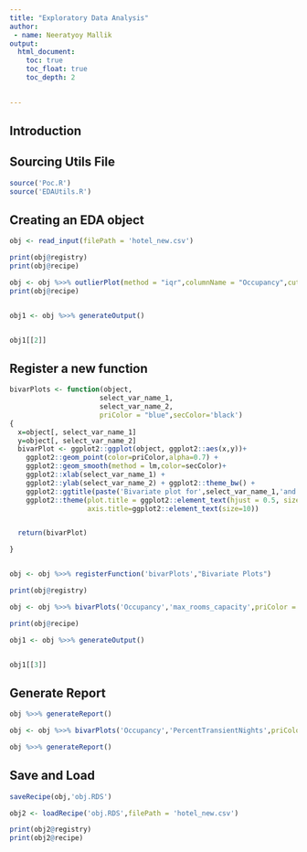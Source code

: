 ```yaml
---
title: "Exploratory Data Analysis"
author: 
 - name: Neeratyoy Mallik
output: 
  html_document:
    toc: true
    toc_float: true
    toc_depth: 2
    

---
```



## Introduction




## Sourcing Utils File

```r
source('Poc.R')
source('EDAUtils.R')
```


## Creating an EDA object

```r

obj <- read_input(filePath = 'hotel_new.csv') 

print(obj@registry)
print(obj@recipe)

obj <- obj %>>% outlierPlot(method = "iqr",columnName = "Occupancy",cutoffValue = 0.01,priColor = "blue",optionalPlots = 0) %>>% univarCatDistPlots(uniCol = "building_type",priColor = "blue",optionalPlots = 0) 
print(obj@recipe)


obj1 <- obj %>>% generateOutput()


obj1[[2]]

```


## Register a new function

```r

bivarPlots <- function(object,
                      select_var_name_1,
                      select_var_name_2,
                      priColor = "blue",secColor='black')
{
  x=object[, select_var_name_1]
  y=object[, select_var_name_2]
  bivarPlot <- ggplot2::ggplot(object, ggplot2::aes(x,y))+
    ggplot2::geom_point(color=priColor,alpha=0.7) +
    ggplot2::geom_smooth(method = lm,color=secColor)+
    ggplot2::xlab(select_var_name_1) +
    ggplot2::ylab(select_var_name_2) + ggplot2::theme_bw() +
    ggplot2::ggtitle(paste('Bivariate plot for',select_var_name_1,'and',select_var_name_2,sep=' '))+
    ggplot2::theme(plot.title = ggplot2::element_text(hjust = 0.5, size = 10),axis.text = ggplot2::element_text(size=10),
                   axis.title=ggplot2::element_text(size=10))


  return(bivarPlot)

}


obj <- obj %>>% registerFunction('bivarPlots',"Bivariate Plots")

print(obj@registry)

obj <- obj %>>% bivarPlots('Occupancy','max_rooms_capacity',priColor = "blue","black")

print(obj@recipe)

obj1 <- obj %>>% generateOutput()


obj1[[3]]

```


## Generate Report

```r

obj %>>% generateReport()

obj <- obj %>>% bivarPlots('Occupancy','PercentTransientNights',priColor = "blue","black")

obj %>>% generateReport()

```


## Save and Load

```r
saveRecipe(obj,'obj.RDS')

obj2 <- loadRecipe('obj.RDS',filePath = 'hotel_new.csv') 

print(obj2@registry)
print(obj2@recipe)


```
